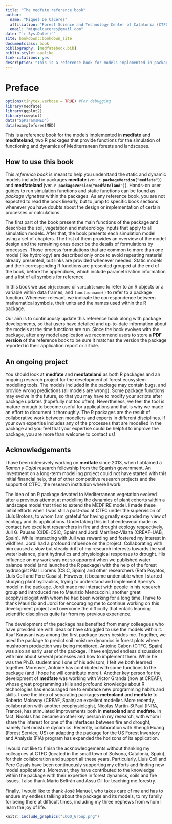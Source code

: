 ```yaml
--- 
title: "The medfate reference book"
author: 
  name: "Miquel De Cáceres"
  affiliation: "Forest Science and Technology Center of Catalonia (CTFC)"
  email: "miquelcaceres@gmail.com"
date: "`r Sys.Date()`"
site: bookdown::bookdown_site
documentclass: book
bibliography: [medfatebook.bib]
biblio-style: apalike
link-citations: yes
description: "This is a reference book for models implemented in packages medfate and medfateland."
---
```


# Preface {-}

```r
options(tinytex.verbose = TRUE) #For debugging
library(medfate)
library(ggplot2)
library(cowplot)
data("SpParamsMED")
data(exampleforestMED)
```

This is a reference book for the models implemented in **medfate** and **medfateland**, two R packages that provide functions for the simulation of functioning and dynamics of Mediterranean forests and landscapes.

## How to use this book {-}

This *reference book* is meant to help you understand the static and dynamic models included in packages **medfate** (ver. **`r packageVersion("medfate")`**) and **medfateland** (ver. **`r packageVersion("medfateland")`**). Hands-on user guides to run simulation functions and static functions can be found as *package vignettes* within the packages. As any reference book, you are not expected to read the book linearly, but to jump to specific book sections whenever you have doubts about the design or implementation of certain processes or calculations. 

The first part of the book present the main functions of the package and describes the soil, vegetation and meteorology inputs that apply to all simulation models. After that, the book presents each simulation model using a set of chapters. The first of them provides an overview of the model design and the remaining ones describe the details of formulations by processes. Those process formulations that are common to more than one model (like hydrology) are described only once to avoid repeating material already presented, but links are provided whenever needed. Static models and their corresponding R functions are presented grouped at the end of the book, before the appendices, which include parametrization information and a list of all symbols for reference.

In this book we use `objectname` or `variablename` to refer to an R objects or a variable within data frames, and `functionname()` to refer to a package function. Whenever relevant, we indicate the correspondence between mathematical symbols, their units and the names used within the R package. 

Our aim is to continuously update this reference book along with package developments, so that users have detailed and up-to-date information about the models at the time functions are run. Since the book evolves with the package, after any model application we recommend users to store a **PDF version** of the reference book to be sure it matches the version the package reported in their application report or article.

## An ongoing project {-}

You should look at **medfate** and **medfateland** as both R packages and an ongoing research project for the development of forest ecosystem modelling tools. The models included in the package may contain bugs, and provide wrong predictions (all models are wrong). Some package functions may evolve in the future, so that you may have to modify your scripts after package updates (hopefully not too often). Nevertheless, we feel the tool is mature enough to become useful for applications and that is why we made an effort to document it thoroughly. The R packages are the result of collaborative work between modellers and experts in different disciplines. If your own expertise includes any of the processes that are modelled in the package and you feel that your expertise could be helpful to improve the package, you are more than welcome to contact us!

## Acknowledgements {-}

I have been intensively working on **medfate** since 2013, when I obtained a *Ramon y Cajal* research fellowship from the Spanish government. An investment on a long-term modelling project could not have started with this initial financial help, that of other competitive research projects and the support of CTFC, the research institution where I work. 

The idea of an R package devoted to Mediterranean vegetation evolved after a previous attempt at modelling the dynamics of plant cohorts within a landscape model that tried to extend the MEDFIRE model. I made these initial efforts when I was still a post-doc at CTFC under the supervision of Lluís Brotons, to whom I am grateful for having greatly expanded my view of ecology and its applications. Undertaking this initial endeavour made us contact two excellent researchers in fire and drought ecology respectively, Juli G. Pausas (CIDE-CSIC, Spain) and Jordi Martínez-Vilalta (CREAF-UAB, Spain). While interacting with Juli was rewarding and fostered my interest in wildfires, Jordi had a profound influence on the project. Collaborating with him caused a slow but steady drift of my research interests towards the soil water balance, plant hydraulics and physiological responses to drought. His influence on my work was not so apparent when we published water balance model (and launched the R package) with the help of the forest hydrologist Pilar Llorens (CSIC, Spain) and other researchers (Rafa Poyatos, Lluís Coll and Pere Casals). However, it became undeniable when I started studying plant hydraulics, trying to understand and implement Sperry's model in the package. Jordi made me interact with people in his research group and introduced me to Maurizio Mencuccini, another great ecophysiologist with whom he had been working for a long time. I have to thank Maurizio and Jordi for encouraging me to continue working on this development project and overcome the difficulty that entails learning scientific disciplines quite far from my previous experience. 

The development of the package has benefited from many colleagues who have provided me with ideas or have struggled to use the models within it. Asaf Karavani was among the first package users besides me. Together, we used the package to predict soil moisture dynamics in forest plots where mushroom production was being monitored. Antoine Cabon (CTFC, Spain) was also an early user of the package. I have enjoyed endless discussions with him about several processes and how to implement them. While he was the Ph.D. student and I one of his advisors, I felt we both learned together. Moreover, Antoine has contributed with some functions to the package (and I hope he will contribute more!). Another key person for the development of **medfate** was working with Victor Granda (now at CREAF), whose great programming skills and profound knowledge about R technologies has encouraged me to embrace new programming habits and skills. I owe the idea of separating packages **meteoland** and **medfate** to Roberto Molowny (CREAF, Spain) an excellent modeller. More recently, collaboration with another ecophysiologist, Nicolas Martin-StPaul (INRA, France), has stimulated improvements both in **meteoland** and **medfate**. In fact, Nicolas has became another key person in my research, with whom I share the interest for one of the interfaces between fire and drought, namely fuel moisture dynamics. Recently, collaboration with Shengli Huang (Forest Service, US) on adapting the package for the US Forest Inventory and Analysis (FIA) program has expanded the horizons of its application.

I would not like to finish the acknowledgements without thanking my colleagues at CTFC (located in the small town of Solsona, Catalonia, Spain), for their collaboration and support all these years. Particularly, Lluís Coll and Pere Casals have been continuously supporting my efforts and finding new model applications. Moreover, they have contributed to the knowledge within the package with their expertise in forest dynamics, soils and fire issues. I also thank Mario Beltrán and Assu Gil for teaching me forestry. 

Finally, I would like to thank José Manuel, who takes care of me and has to endure my endless talking about the package and its models, to my family for being there at difficult times, including my three nephews from whom I learn the joy of life.   


```r
knitr::include_graphics("LOGO_Group.png")
```


